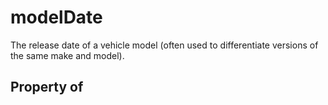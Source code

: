 # modelDate

The release date of a vehicle model (often used to differentiate versions of the same make and model).

## Property of



